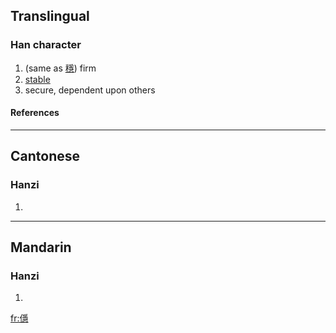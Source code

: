 ==Translingual==
===Han character===
{{Han char|rad=人|as=14|sn=16|four=|canj=人月一心 (OBMP)}}
# (same as [[穩]]) firm
# [[stable]]
# secure, dependent upon others
====References====
{{Han ref|kx=0119.320|hdz=10231.080|uh=349A|ud=13466}}

----
==Cantonese==
===Hanzi===
{{yue-hanzi|jyut=|y=waan2}}
# {{defn|Cantonese}}

----
==Mandarin==
===Hanzi===
{{cmn-hanzi|pin=[[wěn]] ([[wen3]])|wg=wen<sup>3</sup>}}
# {{defn|Mandarin}}

[[fr:㒚]]